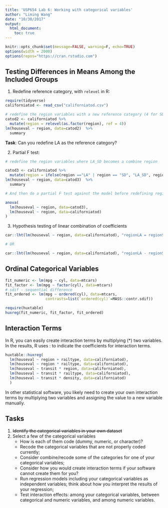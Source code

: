 ```yaml
---
title: 'USP654 Lab 6: Working with categorical variables'
author: "Liming Wang"
date: "10/30/2017"
output: 
  html_document:
    toc: true
---
```


```r
knitr::opts_chunk$set(message=FALSE, warning=F, echo=TRUE)
options(width = 2000)
options(repos="https://cran.rstudio.com")
```

## Testing Differences in Means Among the Included Groups

1. Redefine reference category, with `relevel` in R:
```r
require(tidyverse)
californiatod <- read_csv("californiatod.csv")

# redefine the region variables with a new reference category (4 for SD)
catod2 <- californiatod %>% 
  mutate(region = relevel(as.factor(region), ref = 4))
lm(houseval ~ region, data=catod2)  %>% 
  summary
```

**Task**: Can you redefine LA as the reference category?

2. Partial F test:

```r
# redefine the region variables where LA_SD becomes a combine region

catod3 <- californiatod %>% 
  mutate(region = ifelse(region =="LA" | region == "SD", "LA_SD", region))
lm(houseval ~ region, data=catod3)  %>% 
  summary

# And then do a partial F test against the model before redefining region

anova(
  lm(houseval ~ region, data=catod3),
  lm(houseval ~ region, data=californiatod)
)
```

3. Hypothesis testing of linear combination of coefficients

```r
car::lht(lm(houseval ~ region, data=californiatod), "regionLA = regionSD")

# OR

car::lht(lm(houseval ~ region, data=californiatod), "regionLA - regionSD = 0")
```

## Ordinal Categorical Variables

```r
fit_numeric <- lm(mpg ~ cyl, data=mtcars)
fit_factor <- lm(mpg ~ factor(cyl), data=mtcars)
# sdif - sequential difference
fit_ordered <- lm(mpg ~ ordered(cyl), data=mtcars, 
                  contrasts=list(`ordered(cyl)`=MASS::contr.sdif)) 

require(huxtable)
huxreg(fit_numeric, fit_factor, fit_ordered)
```

## Interaction Terms

In R, you can easily create interaction terms by multiplying (*) two variables. In the results, R uses : to indicate the coefficients for interaction terms.

```r
huxtable::huxreg(
  lm(houseval ~ region + railtype, data=californiatod),
  lm(houseval ~ region * railtype, data=californiatod),
  lm(houseval ~ transit * region, data=californiatod),
  lm(houseval ~ transit * railtype, data=californiatod),
  lm(houseval ~ transit * density, data=californiatod)
  )
```

In other statistical software, you likely need to create your own interaction terms by multiplying two variables and assigning the value to a new variable manually.

## Tasks

1. ~~Identify the categorical variables in your own dataset~~
2. Select a few of the categorical variables
    - How is each of them code (dummy, numeric, or character)?
    - Recode the categorical variables that are not properly coded currently;
    - Consider combine/recode some of the categories for one of your categorical variables;
    - Consider how you would create interaction terms if your software cannot create them for you?
    - Run regression models including your categorical variables as independent variables; think about how you interpret the results of your regression;
    - Test interaction effects: among your categorical variables, between categorical and numeric variables, and among numeric variables.

